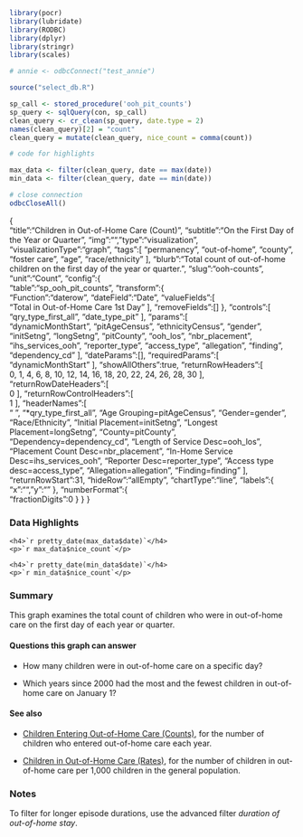 ```r
library(pocr)
library(lubridate)
library(RODBC)
library(dplyr)
library(stringr)
library(scales)

# annie <- odbcConnect("test_annie")

source("select_db.R")

sp_call <- stored_procedure('ooh_pit_counts')
sp_query <- sqlQuery(con, sp_call)
clean_query <- cr_clean(sp_query, date.type = 2)
names(clean_query)[2] = "count"
clean_query = mutate(clean_query, nice_count = comma(count))

# code for highlights

max_data <- filter(clean_query, date == max(date))
min_data <- filter(clean_query, date == min(date))

# close connection
odbcCloseAll()

```
{  
   "title":"Children in Out-of-Home Care (Count)",
   "subtitle":"On the First Day of the Year or Quarter",
   "img":"",
   "type":"visualization",
   "visualizationType":"graph",
   "tags":[
      "permanency",
      "out-of-home",
      "county",
      "foster care",
      "age",
      "race/ethnicity"
   ],
   "blurb":"Total count of out-of-home children on the first day of the year or quarter.",
   "slug":"ooh-counts",
   "unit":"Count",
   "config":{  
      "table":"sp_ooh_pit_counts",
      "transform":{  
         "Function":"daterow",
         "dateField":"Date",
         "valueFields":[  
            "Total in Out-of-Home Care 1st Day"
         ],
         "removeFields":[]
      },
      "controls":[  
         "qry_type_first_all",
         "date_type_pit"
      ],
      "params":[  
         "dynamicMonthStart",
         "pitAgeCensus",
         "ethnicityCensus",
         "gender",
         "initSetng",
         "longSetng",
         "pitCounty",
         "ooh_los",
         "nbr_placement",
         "ihs_services_ooh",
         "reporter_type",
         "access_type",
         "allegation",
         "finding",
         "dependency_cd"
      ],
      "dateParams":[],
      "requiredParams":[  
         "dynamicMonthStart"
      ],
      "showAllOthers":true,
      "returnRowHeaders":[  
         0,
         1,
         4,
         6,
         8,
         10,
         12,
         14,
         16,
         18,
         20,
         22,
         24,
         26,
         28,
         30
      ],
      "returnRowDateHeaders":[  
         0
      ],
      "returnRowControlHeaders":[  
         1
      ],
      "headerNames":[  
         "&nbsp;",
         "*qry_type_first_all",
         "Age Grouping=pitAgeCensus",
         "Gender=gender",
         "Race/Ethnicity",
         "Initial Placement=initSetng",
         "Longest Placement=longSetng",
         "County=pitCounty",
         "Dependency=dependency_cd",
         "Length of Service Desc=ooh_los",
         "Placement Count Desc=nbr_placement",
         "In-Home Service Desc=ihs_services_ooh",
         "Reporter Desc=reporter_type",
         "Access type desc=access_type",
         "Allegation=allegation",
         "Finding=finding"
      ],
      "returnRowStart":31,
      "hideRow":"allEmpty",
      "chartType":"line",
      "labels":{  
         "x":"",
         "y":""
      },
      "numberFormat":{  
         "fractionDigits":0
      }
   }
}

### Data Highlights

<div class="stat">
    <h4>`r pretty_date(max_data$date)`</h4>
    <p>`r max_data$nice_count`</p>
</div>

<div class="stat">
    <h4>`r pretty_date(min_data$date)`</h4>
    <p>`r min_data$nice_count`</p>
</div>

### Summary

This graph examines the total count of children who were in out-of-home care on the first day of each year or quarter. 

#### Questions this graph can answer

- How many children were in out-of-home care on a specific day?

- Which years since 2000 had the most and the fewest children in out-of-home care on January 1?

#### See also

- [Children Entering Out-of-Home Care (Counts)](https://portal.cssat.org/visualizations/ooh-entry-counts), for the number of children who entered out-of-home care each year.

- [Children in Out-of-Home Care (Rates)](https://portal.cssat.org/visualizations/ooh-rates), for the number of children in out-of-home care per 1,000 children in the general population.

### Notes

 To filter for longer episode durations, use the advanced filter *duration of out-of-home stay*.

